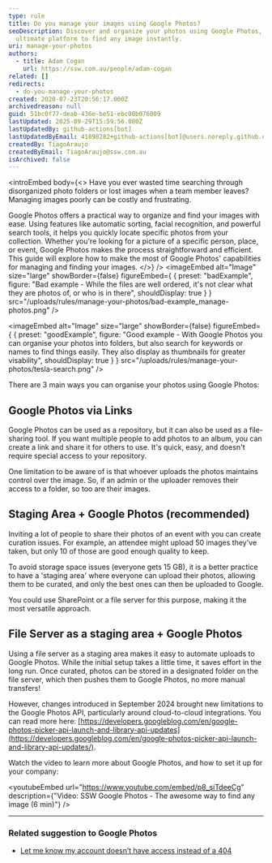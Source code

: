 ```yaml
---
type: rule
title: Do you manage your images using Google Photos?
seoDescription: Discover and organize your photos using Google Photos, the
  ultimate platform to find any image instantly.
uri: manage-your-photos
authors:
  - title: Adam Cogan
    url: https://ssw.com.au/people/adam-cogan
related: []
redirects:
  - do-you-manage-your-photos
created: 2020-07-23T20:56:17.000Z
archivedreason: null
guid: 51bc0f77-deab-436e-be51-ebc00b076009
lastUpdated: 2025-09-29T15:59:56.000Z
lastUpdatedBy: github-actions[bot]
lastUpdatedByEmail: 41898282+github-actions[bot]@users.noreply.github.com
createdBy: TiagoAraujo
createdByEmail: TiagoAraujo@ssw.com.au
isArchived: false
---
```

<introEmbed
  body={<>
Have you ever wasted time searching through disorganized photo folders or lost images when a team member leaves? Managing images poorly can be costly and frustrating.

Google Photos offers a practical way to organize and find your images with ease. Using features like automatic sorting, facial recognition, and powerful search tools, it helps you quickly locate specific photos from your collection. Whether you're looking for a picture of a specific person, place, or event, Google Photos makes the process straightforward and efficient. This guide will explore how to make the most of Google Photos' capabilities for managing and finding your images.
  </>}
/>
<imageEmbed
  alt="Image"
  size="large"
  showBorder={false}
  figureEmbed={ {
    preset: "badExample",
    figure: "Bad example - While the files are well ordered, it's not clear what they are photos of, or who is in there",
    shouldDisplay: true
  } }
  src="/uploads/rules/manage-your-photos/bad-example_manage-photos.png"
/>

<imageEmbed
  alt="Image"
  size="large"
  showBorder={false}
  figureEmbed={ {
    preset: "goodExample",
    figure: "Good example - With Google Photos you can organise your photos into folders, but also search for keywords or names to find things easily. They also display as thumbnails for greater visability",
    shouldDisplay: true
  } }
  src="/uploads/rules/manage-your-photos/tesla-search.png"
/>

There are 3 main ways you can organise your photos using Google Photos:

## Google Photos via Links

Google Photos can be used as a repository, but it can also be used as a file-sharing tool. If you want multiple people to add photos to an album, you can create a link and share it for others to use. It's quick, easy, and doesn't require special access to your repository.

One limitation to be aware of is that whoever uploads the photos maintains control over the image. So, if an admin or the uploader removes their access to a folder, so too are their images.

## Staging Area + Google Photos (recommended)

Inviting a lot of people to share their photos of an event with you can create curation issues. For example, an attendee might upload 50 images they've taken, but only 10 of those are good enough quality to keep.

To avoid storage space issues (everyone gets 15 GB), it is a better practice to have a 'staging area' where everyone can upload their photos, allowing them to be curated, and only the best ones can then be uploaded to Google.

You could use SharePoint or a file server for this purpose, making it the most versatile approach.

## File Server as a staging area  + Google Photos

Using a file server as a staging area makes it easy to automate uploads to Google Photos. While the initial setup takes a little time, it saves effort in the long run. Once curated, photos can be stored in a designated folder on the file server, which then pushes them to Google Photos, no more manual transfers!

However, changes introduced in September 2024 brought new limitations to the Google Photos API, particularly around cloud-to-cloud integrations. You can read more here: [https://developers.googleblog.com/en/google-photos-picker-api-launch-and-library-api-updates](https://developers.googleblog.com/en/google-photos-picker-api-launch-and-library-api-updates/).

Watch the video to learn more about Google Photos, and how to set it up for your company:

<youtubeEmbed url="https://www.youtube.com/embed/p8_siTdeeCg" description={"Video: SSW Google Photos - The awesome way to find any image (6 min)"} />

---

### Related suggestion to Google Photos

* [Let me know my account doesn’t have access instead of a 404](https://bettersoftwaresuggestions.com/google/google-photos/let-me-know-my-account-doesnt-have-access-instead-of-a-404/)
